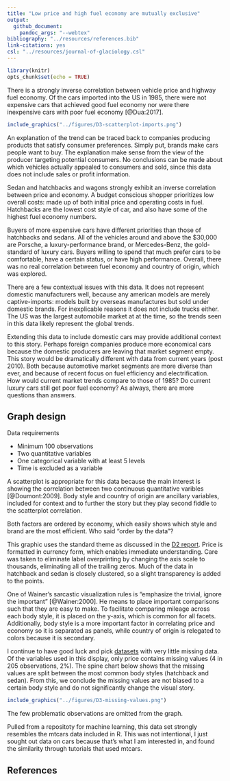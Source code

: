 ```yaml
---
title: "Low price and high fuel economy are mutually exclusive"
output: 
  github_document: 
    pandoc_args: "--webtex"
bibliography: "../resources/references.bib"
link-citations: yes
csl: "../resources/journal-of-glaciology.csl"
---
```


```r
library(knitr)
opts_chunk$set(echo = TRUE)
```

There is a strongly inverse correlation between vehicle price and highway fuel economy. Of the cars imported into the US in 1985, there were not expensive cars that achieved good fuel economy nor were there inexpensive cars with poor fuel economy [@Dua:2017].

```r
include_graphics("../figures/D3-scatterplot-imports.png")    
```

An explanation of the trend can be traced back to companies producing products that satisfy consumer preferences. Simply put, brands make cars people want to buy. The explanation make sense from the view of the producer targeting potential consumers. No conclusions can be made about which vehicles actually appealed to consumers and sold, since this data does not include sales or profit information.

Sedan and hatchbacks and wagons strongly exhibit an inverse correlation between price and economy. A budget conscious shopper prioritizes low overall costs: made up of both initial price and operating costs in fuel. Hatchbacks are the lowest cost style of car, and also have some of the highest fuel economy numbers.

Buyers of more expensive cars have different priorities than those of hatchbacks and sedans. All of the vehicles around and above the $30,000 are Porsche, a luxury-performance brand, or Mercedes-Benz, the gold-standard of luxury cars. Buyers willing to spend that much prefer cars to be comfortable, have a certain status, or have high performance. Overall, there was no real correlation between fuel economy and country of origin, which was explored.

There are a few contextual issues with this data. It does not represent domestic manufacturers well, because any american models are merely captive-imports: models built by overseas manufactures but sold under domestic brands. For inexplicable reasons it does not include trucks either. The US was the largest automobile market at at the time, so the trends seen in this data likely represent the global trends. 

Extending this data to include domestic cars may provide additional context to this story. Perhaps foreign companies produce more economical cars because the domestic producers are leaving that market segment empty. This story would be dramatically different with data from current years (post 2010). Both because automotive market segments are more diverse than ever, and because of recent focus on fuel efficiency and electrification. How would current market trends compare to those of 1985? Do current luxury cars still get poor fuel economy? As always, there are more questions than answers.

## Graph design
 
Data requirements

- Minimum 100 observations
- Two quantitative variables
- One categorical variable with at least 5 levels
- Time is excluded as a variable

A scatterplot is appropriate for this data because the main interest is showing the correlation between two continuous quantitative varibles [@Doumont:2009]. Body style and country of origin are ancillary variables, included for context and to further the story but they play second fiddle to the scatterplot correlation.

Both factors are ordered by economy, which easily shows which style and brand are the most efficient. Who said "order by the data"?

This graphic uses the standard theme as discussed in the [D2 report](https://github.com/severygb/portfolio-severyn-gabe/blob/master/reports/D2-report.md). Price is formatted in currency form, which enables immediate understanding. Care was taken to eliminate label overprinting by changing the axis scale to thousands, eliminating all of the trailing zeros. Much of the data in hatchback and sedan is closely clustered, so a slight transparency is added to the points.

One of Wainer's sarcastic visualization rules is "emphasize the trivial, ignore the important" [@Wainer:2000]. He means to place important comparisons such that they are easy to make. To facilitate comparing mileage across each body style, it is placed on the y-axis, which is common for all facets. Additionally, body style is a more important factor in correlating price and economy so it is separated as panels, while country of origin is relegated to colors because it is secondary.

I continue to have good luck and pick [datasets](https://archive.ics.uci.edu/ml/datasets/Automobile) with very little missing data. Of the variables used in this display, only price contains missing values (4 in 205 observations, 2%). The spine chart below shows that the missing values are split between the most common body styles (hatchback and sedan). From this, we conclude the missing values are not biased to a certain body style and do not significantly change the visual story.

```r
include_graphics("../figures/D3-missing-values.png")    
```

The few problematic observations are omitted from the graph.

Pulled from a repositoty for machine learning, this data set strongly resembles the mtcars data included in R. This was not intentional, I just sought out data on cars because that's what I am interested in, and found the similarity through tutorials that used mtcars.

## References
